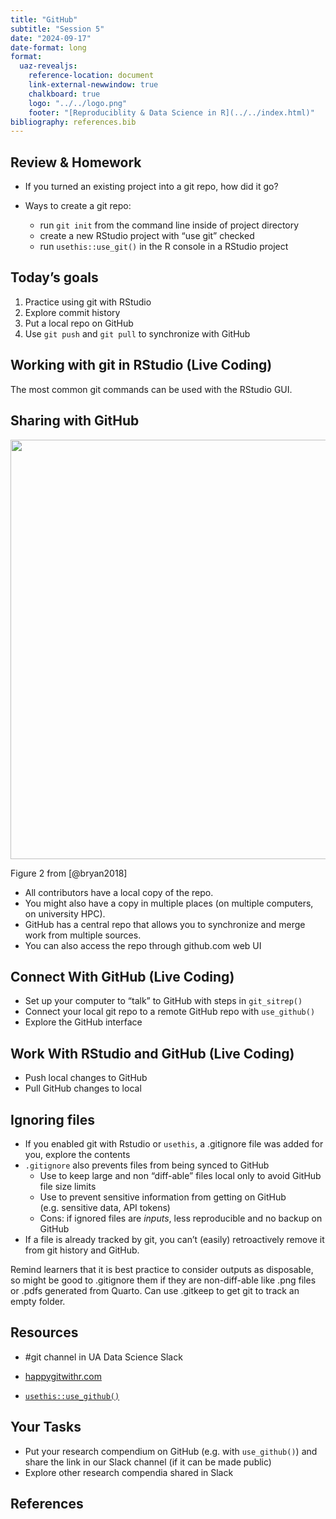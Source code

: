 ```yaml
---
title: "GitHub"
subtitle: "Session 5"
date: "2024-09-17"
date-format: long
format:
  uaz-revealjs:
    reference-location: document
    link-external-newwindow: true
    chalkboard: true
    logo: "../../logo.png"
    footer: "[Reproduciblity & Data Science in R](../../index.html)"
bibliography: references.bib
---
```


## Review & Homework

::: incremental
-   If you turned an existing project into a git repo, how did it go?

-   Ways to create a git repo:

    -   run `git init` from the command line inside of project directory
    -   create a new RStudio project with "use git" checked
    -   run `usethis::use_git()` in the R console in a RStudio project
:::

## Today's goals

1.  Practice using git with RStudio
2.  Explore commit history
3.  Put a local repo on GitHub
4.  Use `git push` and `git pull` to synchronize with GitHub

## Working with git in RStudio (Live Coding)

The most common git commands can be used with the RStudio GUI.

## Sharing with GitHub

![](github-diagram-bryan.png){fig-align="center" width="671"}

::: aside
Figure 2 from [@bryan2018]
:::

::: notes
-   All contributors have a local copy of the repo.
-   You might also have a copy in multiple places (on multiple computers, on university HPC).
-   GitHub has a central repo that allows you to synchronize and merge work from multiple sources.
-   You can also access the repo through github.com web UI
:::

## Connect With GitHub (Live Coding)

-   Set up your computer to "talk" to GitHub with steps in `git_sitrep()`
-   Connect your local git repo to a remote GitHub repo with `use_github()`
-   Explore the GitHub interface

## Work With RStudio and GitHub (Live Coding)

-   Push local changes to GitHub
-   Pull GitHub changes to local

## Ignoring files {.smaller}

::: incremental
-   If you enabled git with Rstudio or `usethis`, a .gitignore file was added for you, explore the contents
-   `.gitignore` also prevents files from being synced to GitHub
    -   Use to keep large and non "diff-able" files local only to avoid GitHub file size limits
    -   Use to prevent sensitive information from getting on GitHub (e.g. sensitive data, API tokens)
    -   Cons: if ignored files are *inputs*, less reproducible and no backup on GitHub
-   If a file is already tracked by git, you can't (easily) retroactively remove it from git history and GitHub.
:::

::: notes
Remind learners that it is best practice to consider outputs as disposable, so might be good to .gitignore them if they are non-diff-able like .png files or .pdfs generated from Quarto.
Can use .gitkeep to get git to track an empty folder.
:::

## Resources

-   #git channel in UA Data Science Slack

-   [happygitwithr.com](https://happygitwithr.com/)

-   [`usethis::use_github()`](https://usethis.r-lib.org/reference/use_github.html)

## Your Tasks

-   Put your research compendium on GitHub (e.g. with `use_github()`) and share the link in our Slack channel (if it can be made public)
-   Explore other research compendia shared in Slack

## References

::: refs
:::
